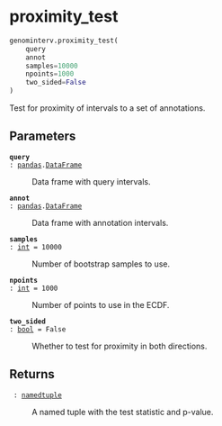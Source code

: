 # proximity_test { #genominterv.proximity_test }

```python
genominterv.proximity_test(
    query
    annot
    samples=10000
    npoints=1000
    two_sided=False
)
```

Test for proximity of intervals to a set of annotations.

## Parameters {.doc-section .doc-section-parameters}

<code>[**query**]{.parameter-name} [:]{.parameter-annotation-sep} [[pandas](`pandas`).[DataFrame](`pandas.DataFrame`)]{.parameter-annotation}</code>

:   Data frame with query intervals.

<code>[**annot**]{.parameter-name} [:]{.parameter-annotation-sep} [[pandas](`pandas`).[DataFrame](`pandas.DataFrame`)]{.parameter-annotation}</code>

:   Data frame with annotation intervals.

<code>[**samples**]{.parameter-name} [:]{.parameter-annotation-sep} [[int](`int`)]{.parameter-annotation} [ = ]{.parameter-default-sep} [10000]{.parameter-default}</code>

:   Number of bootstrap samples to use.

<code>[**npoints**]{.parameter-name} [:]{.parameter-annotation-sep} [[int](`int`)]{.parameter-annotation} [ = ]{.parameter-default-sep} [1000]{.parameter-default}</code>

:   Number of points to use in the ECDF.

<code>[**two_sided**]{.parameter-name} [:]{.parameter-annotation-sep} [[bool](`bool`)]{.parameter-annotation} [ = ]{.parameter-default-sep} [False]{.parameter-default}</code>

:   Whether to test for proximity in both directions.

## Returns {.doc-section .doc-section-returns}

<code>[]{.parameter-name} [:]{.parameter-annotation-sep} [[namedtuple](`collections.namedtuple`)]{.parameter-annotation}</code>

:   A named tuple with the test statistic and p-value.